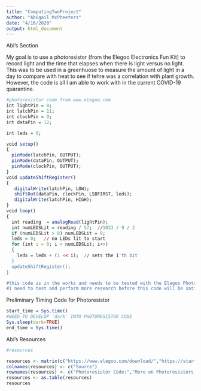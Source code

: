 ```yaml
---
title: "ComputingTwoProject"
author: "Abigail McPheeters"
date: "4/16/2020"
output: html_document
---
```





Abi's Section

My goal is to use a photoresistor (from the Elegoo Electronics Fun Kit) to record light and the time that elapses when there is light versus no light. This was to be used in a greenhuose to measure the amount of light in a day to compare with heat to see if tehre was a correlation with plant growth. However, the code is all I am able to work with in the current COVID-19 quarantine. 

```r
#photoresistor code from www.elegoo.com 
int lightPin = 0;
int latchPin = 11;
int clockPin = 9;
int dataPin = 12;

int leds = 0;

void setup() 
{ 
  pinMode(latchPin, OUTPUT);
  pinMode(dataPin, OUTPUT);  
  pinMode(clockPin, OUTPUT);
}
void updateShiftRegister()
{
   digitalWrite(latchPin, LOW);
   shiftOut(dataPin, clockPin, LSBFIRST, leds);
   digitalWrite(latchPin, HIGH);
}
void loop() 
{
  int reading  = analogRead(lightPin);
  int numLEDSLit = reading / 57;  //1023 / 9 / 2
  if (numLEDSLit > 8) numLEDSLit = 8;
  leds = 0;   // no LEDs lit to start
  for (int i = 0; i < numLEDSLit; i++)
  {
    leds = leds + (1 << i);  // sets the i'th bit
  }
  updateShiftRegister();
}

#this code is in the works and needs to be tested with the Elegoo Photoresistor before alterations. It may only be compatible with a Raspberry Pi or Arduino set up.
#I need to test and perform more research before this code will be satisfactory.
```

Preliminary Timing Code for Photoresistor
```r
start_time = Sys.time()
#NEED TO DEVELOP 'dark' INTO PHOTORESISTOR CODE
Sys.sleep(dark=TRUE)
end_time = Sys.time()
```

Abi's Resources
```r
#resources

resources <- matrix(c("https://www.elegoo.com/download/","https://startingelectronics.org/tutorials/arduino/modules/photo-resistor/","https://www.r-bloggers.com/timing-in-r/","https://www.cyclismo.org/tutorial/R/tables.html"),ncol=1,byrow=TRUE)
colnames(resources) <- c("Source")
rownames(resources) <- c("Photoresistor Code:","More on Photoresistors:","Timing Coding:","Table Code:")
resources <- as.table(resources)
resources
```
